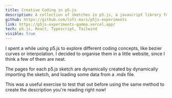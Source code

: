 ```yaml
---
title: Creative Coding in p5.js
description: A collection of sketches in p5.js, a javascript library for creative coding.
github: https://github.com/lofi-marz/p5js-experiments
link: https://p5js-experiments-gamma.vercel.app/
tech: p5.js, React, Typescript, Tailwind
visible: true
---
```


I spent a while using p5.js to explore different coding concepts, like bezier curves or interpolation.
I decided to organise them in a little website, since I think a few of them are neat.

The pages for each p5.js sketch are dynamically created by dynamically importing the sketch, and loading some data from a .mdx file.

This was a useful exercise to test that out before using the same method to create the description you're reading right now!
